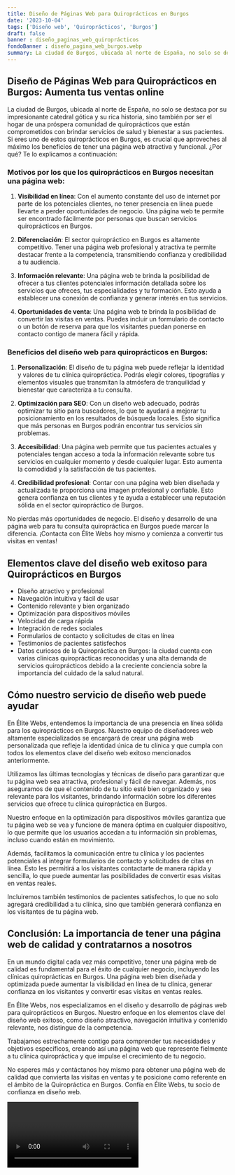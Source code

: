 ```yaml
---
title: Diseño de Páginas Web para Quiroprácticos en Burgos
date: '2023-10-04'
tags: ['Diseño web', 'Quiroprácticos', 'Burgos']
draft: false
banner : diseño_paginas_web_quiroprácticos
fondoBanner : diseño_pagina_web_burgos.webp
summary: La ciudad de Burgos, ubicada al norte de España, no solo se destaca por su impresionante catedral gótica y su rica historia, sino también por ser el hogar de una próspera comunidad de quiroprácticos que están comprometidos con brindar servicios de salud y bienestar a sus pacientes. Si eres uno de estos quiroprácticos en Burgos, es crucial que aproveches al máximo los beneficios de tener una página web atractiva y funcional. ¿Por qué? Te lo explicamos a continuación
---
```


## Diseño de Páginas Web para Quiroprácticos en Burgos: Aumenta tus ventas online

La ciudad de Burgos, ubicada al norte de España, no solo se destaca por su impresionante catedral gótica y su rica historia, sino también por ser el hogar de una próspera comunidad de quiroprácticos que están comprometidos con brindar servicios de salud y bienestar a sus pacientes. Si eres uno de estos quiroprácticos en Burgos, es crucial que aproveches al máximo los beneficios de tener una página web atractiva y funcional. ¿Por qué? Te lo explicamos a continuación:

### Motivos por los que los quiroprácticos en Burgos necesitan una página web:

1. **Visibilidad en línea**: Con el aumento constante del uso de internet por parte de los potenciales clientes, no tener presencia en línea puede llevarte a perder oportunidades de negocio. Una página web te permite ser encontrado fácilmente por personas que buscan servicios quiroprácticos en Burgos.

2. **Diferenciación**: El sector quiropráctico en Burgos es altamente competitivo. Tener una página web profesional y atractiva te permite destacar frente a la competencia, transmitiendo confianza y credibilidad a tu audiencia.

3. **Información relevante**: Una página web te brinda la posibilidad de ofrecer a tus clientes potenciales información detallada sobre los servicios que ofreces, tus especialidades y tu formación. Esto ayuda a establecer una conexión de confianza y generar interés en tus servicios.

4. **Oportunidades de venta**: Una página web te brinda la posibilidad de convertir las visitas en ventas. Puedes incluir un formulario de contacto o un botón de reserva para que los visitantes puedan ponerse en contacto contigo de manera fácil y rápida.

### Beneficios del diseño web para quiroprácticos en Burgos:

1. **Personalización**: El diseño de tu página web puede reflejar la identidad y valores de tu clínica quiropráctica. Podrás elegir colores, tipografías y elementos visuales que transmitan la atmósfera de tranquilidad y bienestar que caracteriza a tu consulta.

2. **Optimización para SEO**: Con un diseño web adecuado, podrás optimizar tu sitio para buscadores, lo que te ayudará a mejorar tu posicionamiento en los resultados de búsqueda locales. Esto significa que más personas en Burgos podrán encontrar tus servicios sin problemas.

3. **Accesibilidad**: Una página web permite que tus pacientes actuales y potenciales tengan acceso a toda la información relevante sobre tus servicios en cualquier momento y desde cualquier lugar. Esto aumenta la comodidad y la satisfacción de tus pacientes.

4. **Credibilidad profesional**: Contar con una página web bien diseñada y actualizada te proporciona una imagen profesional y confiable. Esto genera confianza en tus clientes y te ayuda a establecer una reputación sólida en el sector quiropráctico de Burgos.

No pierdas más oportunidades de negocio. El diseño y desarrollo de una página web para tu consulta quiropráctica en Burgos puede marcar la diferencia. ¡Contacta con Élite Webs hoy mismo y comienza a convertir tus visitas en ventas!

<GifSeo />

<Cta />

## Elementos clave del diseño web exitoso para Quiroprácticos en Burgos

- Diseño atractivo y profesional
- Navegación intuitiva y fácil de usar
- Contenido relevante y bien organizado
- Optimización para dispositivos móviles
- Velocidad de carga rápida
- Integración de redes sociales
- Formularios de contacto y solicitudes de citas en línea
- Testimonios de pacientes satisfechos
- Datos curiosos de la Quiropráctica en Burgos: la ciudad cuenta con varias clínicas quiroprácticas reconocidas y una alta demanda de servicios quiroprácticos debido a la creciente conciencia sobre la importancia del cuidado de la salud natural.

## Cómo nuestro servicio de diseño web puede ayudar

En Élite Webs, entendemos la importancia de una presencia en línea sólida para los quiroprácticos en Burgos. Nuestro equipo de diseñadores web altamente especializados se encargará de crear una página web personalizada que refleje la identidad única de tu clínica y que cumpla con todos los elementos clave del diseño web exitoso mencionados anteriormente.

Utilizamos las últimas tecnologías y técnicas de diseño para garantizar que tu página web sea atractiva, profesional y fácil de navegar. Además, nos aseguramos de que el contenido de tu sitio esté bien organizado y sea relevante para los visitantes, brindando información sobre los diferentes servicios que ofrece tu clínica quiropráctica en Burgos.

Nuestro enfoque en la optimización para dispositivos móviles garantiza que tu página web se vea y funcione de manera óptima en cualquier dispositivo, lo que permite que los usuarios accedan a tu información sin problemas, incluso cuando están en movimiento.

Además, facilitamos la comunicación entre tu clínica y los pacientes potenciales al integrar formularios de contacto y solicitudes de citas en línea. Esto les permitirá a los visitantes contactarte de manera rápida y sencilla, lo que puede aumentar las posibilidades de convertir esas visitas en ventas reales.

Incluiremos también testimonios de pacientes satisfechos, lo que no solo agregará credibilidad a tu clínica, sino que también generará confianza en los visitantes de tu página web.

## Conclusión: La importancia de tener una página web de calidad y contratarnos a nosotros

En un mundo digital cada vez más competitivo, tener una página web de calidad es fundamental para el éxito de cualquier negocio, incluyendo las clínicas quiroprácticas en Burgos. Una página web bien diseñada y optimizada puede aumentar la visibilidad en línea de tu clínica, generar confianza en los visitantes y convertir esas visitas en ventas reales.

En Élite Webs, nos especializamos en el diseño y desarrollo de páginas web para quiroprácticos en Burgos. Nuestro enfoque en los elementos clave del diseño web exitoso, como diseño atractivo, navegación intuitiva y contenido relevante, nos distingue de la competencia.

Trabajamos estrechamente contigo para comprender tus necesidades y objetivos específicos, creando así una página web que represente fielmente a tu clínica quiropráctica y que impulse el crecimiento de tu negocio.

No esperes más y contáctanos hoy mismo para obtener una página web de calidad que convierta las visitas en ventas y te posicione como referente en el ámbito de la Quiropráctica en Burgos. Confía en Élite Webs, tu socio de confianza en diseño web.

<Video />

<CtaBot job='Quiroprácticos' city='Burgos'/>

<Gmaps query='Burgos+españa+maps' />